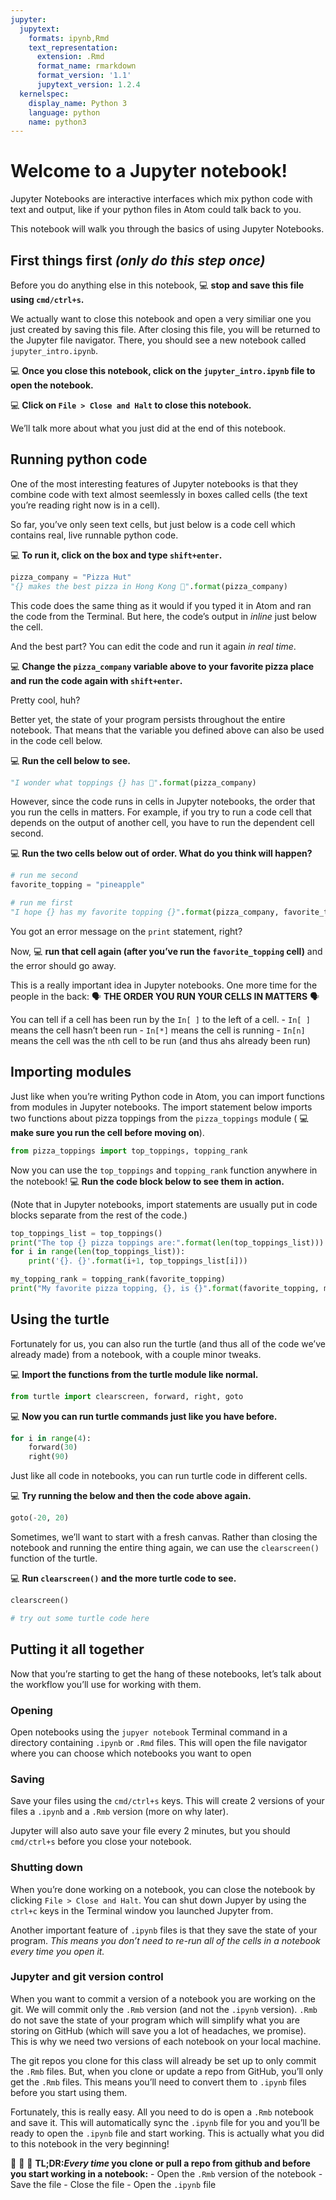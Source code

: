 ```yaml
---
jupyter:
  jupytext:
    formats: ipynb,Rmd
    text_representation:
      extension: .Rmd
      format_name: rmarkdown
      format_version: '1.1'
      jupytext_version: 1.2.4
  kernelspec:
    display_name: Python 3
    language: python
    name: python3
---
```


# Welcome to a Jupyter notebook!

Jupyter Notebooks are interactive interfaces which mix python code with text and output, like if your python files in Atom could talk back to you.

This notebook will walk you through the basics of using Jupyter Notebooks.


## First things first *(only do this step once)*

Before you do anything else in this notebook, 💻 **stop and save this file using `cmd/ctrl+s`.**

We actually want to close this notebook and open a very similiar one you just created by saving this file. After closing this file, you will be returned to the Jupyter file navigator. There, you should see a new notebook called `jupyter_intro.ipynb`. 

💻 **Once you close this notebook, click on the `jupyter_intro.ipynb` file to open the notebook.**

💻 **Click on `File > Close and Halt` to close this notebook.**

We'll talk more about what you just did at the end of this notebook.


## Running python code

One of the most interesting features of Jupyter notebooks is that they combine code with text almost seemlessly in boxes called cells (the text you're reading right now is in a cell).

So far, you've only seen text cells, but just below is a code cell which contains real, live runnable python code.

💻 **To run it, click on the box and type `shift+enter`.**

```python
pizza_company = "Pizza Hut"
"{} makes the best pizza in Hong Kong 🍕".format(pizza_company)
```

This code does the same thing as it would if you typed it in Atom and ran the code from the Terminal. But here, the code's output in *inline* just below the cell.

And the best part? You can edit the code and run it again *in real time*. 

💻 **Change the `pizza_company` variable above to your favorite pizza place and run the code again with `shift+enter`.**


Pretty cool, huh?

Better yet, the state of your program persists throughout the entire notebook. That means that the variable you defined above can also be used in the code cell below.

💻 **Run the cell below to see.**

```python
"I wonder what toppings {} has 🤔".format(pizza_company)
```

However, since the code runs in cells in Jupyter notebooks, the order that you run the cells in matters. For example, if you try to run a code cell that depends on the output of another cell, you have to run the dependent cell second.

💻 **Run the two cells below out of order. What do you think will happen?**

```python
# run me second
favorite_topping = "pineapple"
```

```python
# run me first
"I hope {} has my favorite topping {}".format(pizza_company, favorite_topping)
```

You got an error message on the `print` statement, right? 

Now, 💻 **run that cell again (after you've run the `favorite_topping` cell)** and the error should go away.

This is a really important idea in Jupyter notebooks. One more time for the people in the back: 🗣 **THE ORDER YOU RUN YOUR CELLS IN MATTERS** 🗣

You can tell if a cell has been run by the `In[ ]` to the left of a cell. 
   - `In[ ]` means the cell hasn't been run
   - `In[*]` means the cell is running
   - `In[n]` means the cell was the `n`th cell to be run (and thus ahs already been run)


## Importing modules
Just like when you're writing Python code in Atom, you can import functions from modules in Jupyter notebooks. The import statement below imports two functions about pizza toppings from the `pizza_toppings` module ( 💻 **make sure you run the cell before moving on**).

```python
from pizza_toppings import top_toppings, topping_rank
```

Now you can use the `top_toppings` and `topping_rank` function anywhere in the notebook! 💻 **Run the code block below to see them in action.**

(Note that in Jupyter notebooks, import statements are usually put in code blocks separate from the rest of the code.)

```python
top_toppings_list = top_toppings()
print("The top {} pizza toppings are:".format(len(top_toppings_list)))
for i in range(len(top_toppings_list)):
    print('{}. {}'.format(i+1, top_toppings_list[i]))

my_topping_rank = topping_rank(favorite_topping)    
print("My favorite pizza topping, {}, is {}".format(favorite_topping, my_topping_rank))
```

## Using the turtle

Fortunately for us, you can also run the turtle (and thus all of the code we've already made) from a notebook, with a couple minor tweaks.

💻 **Import the functions from the turtle module like normal.**


```python
from turtle import clearscreen, forward, right, goto
```

💻 **Now you can run turtle commands just like you have before.**

```python
for i in range(4):
    forward(30)
    right(90)
```

Just like all code in notebooks, you can run turtle code in different cells.

💻 **Try running the below and then the code above again.**

```python
goto(-20, 20)
```

Sometimes, we'll want to start with a fresh canvas. Rather than closing the notebook and running the entire thing again, we can use the `clearscreen()` function of the turtle.

💻 **Run `clearscreen()` and the more turtle code to see.**

```python
clearscreen()
```

```python
# try out some turtle code here


```

## Putting it all together

Now that you're starting to get the hang of these notebooks, let's talk about the workflow you'll use for working with them.


### Opening

Open notebooks using the `jupyer notebook` Terminal command in a directory containing `.ipynb` or `.Rmd` files. This will open the file navigator where you can choose which notebooks you want to open


### Saving

Save your files using the `cmd/ctrl+s` keys. This will create 2 versions of your files a `.ipynb` and a `.Rmb` version (more on why later).

Jupyter will also auto save your file every 2 minutes, but you should `cmd/ctrl+s` before you close your notebook.


### Shutting down

When you're done working on a notebook, you can close the notebook by clicking `File > Close and Halt`. You can shut down Jupyer by using the `ctrl+c` keys in the Terminal window you launched Jupyter from.

Another important feature of `.ipynb` files is that they save the state of your program. *This means you don't need to re-run all of the cells in a notebook every time you open it.*


### Jupyter and git version control

When you want to commit a version of a notebook you are working on the git. We will commit only the `.Rmb` version (and not the `.ipynb` version). `.Rmb` do not save the state of your program which will simplify what you are storing on GitHub (which will save you a lot of headaches, we promise). This is why we need two versions of each notebook on your local machine.

The git repos you clone for this class will already be set up to only commit the `.Rmb` files. But, when you clone or update a repo from GitHub, you'll only get the `.Rmb` files. This means you'll need to convert them to `.ipynb` files before you start using them.

Fortunately, this is really easy. All you need to do is open a `.Rmb` notebook and save it. This will automatically sync the `.ipynb` file for you and you'll be ready to open the `.ipynb` file and start working. This is actually what you did to this notebook in the very beginning!

🛑 👀 🛑 **TL;DR:*Every time* you clone or pull a repo from github and before you start working in a notebook:**
   - Open the `.Rmb` version of the notebook
   - Save the file
   - Close the file
   - Open the `.ipynb` file

```python

```
